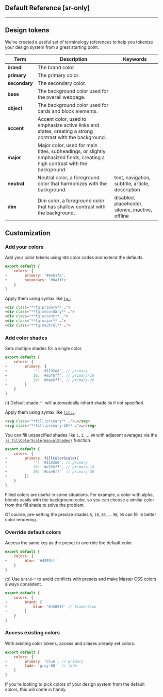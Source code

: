 ## Default Reference [sr-only]
<Default />

---

## Design tokens
We've created a useful set of terminology references to help you tokenize your design system from a great starting point.

| Term            | Description                                                                                        | Keywords                                 |
|-----------------|----------------------------------------------------------------------------------------------------|------------------------------------------|
| **brand**       | The brand color.                                                                                   |                                          |
| **primary**     | The primary color.                                                                                 |                                          |
| **secondary**   | The secondary color.                                                                               |                                          |
| **base**        | The background color used for the overall webpage.                                                 |                                          |
| **object**      | The background color used for cards and block elements.                                            |                                          |
| **accent**      | Accent color, used to emphasize active links and states, creating a strong contrast with the background. |                                          |
| **major**       | Major color, used for main titles, subheadings, or slightly emphasized fields, creating a high contrast with the background. |                                          |
| **neutral**     | Neutral color, a foreground color that harmonizes with the background.                             | text, navigation, subtitle, article, description |
| **dim**         | Dim color, a foreground color that has shallow contrast with the background.                        | disabled, placeholder, silence, inactive, offline |
   
## Customization
### Add your colors
Add your color tokens using `HEX` color codes and extend the defaults.
```js name=master.css.js
export default {
    colors: {
+        primary: '#0e61fe',
+        secondary: '#8a3ffc'
    }
}
```
Apply them using syntax like [`fg:`](/docs/color).
```html
<div class="**fg:primary** …">
<div class="**fg:secondary** …">
<div class="**fg:accent** …">
<div class="**fg:major** …">
<div class="**fg:neutral** …">
```
            
### Add color shades
Sets multiple shades for a single color.
```js name=master.css.js
export default {
    colors: {
+        primary: { 
+            '': '#1192e8', // primary
+            10: '#e5f6ff', // primary-10
+            20: '#bae6ff', // primary-20
+        }
    }
}
```
(i) Default shade `''` will automatically inherit shade `50` if not specified.

Apply them using syntax like [`fill:`](/docs/fill).
```html
<svg class="**fill:primary** …">…</svg>
<svg class="**fill:primary-20** …">…</svg>
```
You can fill unspecified shades like `1`, `2`, ... `99` with adjacent averages via the [`js fillColorScale(manualShades)`](/docs/core#fillcolorscale) function.
```js name=master.css.js
export default {
    colors: {
+        primary: fillColorScale({ 
+            '': '#1192e8', // primary
+            10: '#e5f6ff', // primary-10
+            20: '#bae6ff'  // primary-20
+        })
    }
}
```
Filled colors are useful in some situations. For example, a color with alpha, blends easily with the background color, so you can choose a similar color from the fill shade to solve the problem.

Of course, pre-setting the precise shades `5`, `10`, `20`, ... `90`, `95` can fill in better color rendering.
            
### Override default colors
Access the same key as the preset to override the default color.
```js name=master.css.js
export default {
    colors: {
+        blue: '#4589ff'
    }
}
```
(o) Use `brand-*` to avoid conflicts with presets and make Master CSS colors always consistent.
```js name=master.css.js
export default {
    colors: {
+        brand: {
+            blue: '#4589ff' // brand-blue
+        }
    }
}
```

### Access existing colors
With existing color tokens, access and aliases already set colors.
```js name=master.css.js
export default {
    colors: {
+        primary: 'blue', // primary
+        fade: 'gray-80'  // fade
    }
}
```
If you're looking to pick colors of your design system from the default colors, this will come in handy.

